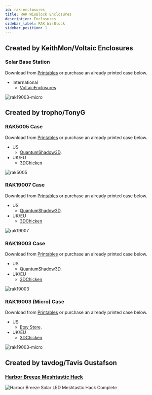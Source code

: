 ```yaml
---
id: rak-enclosures
title: RAK WisBlock Enclosures
description: Enclosures
sidebar_label: RAK WisBlock
sidebar_position: 1
---
```


## Created by KeithMon/Voltaic Enclosures

### Solar Base Station

Download from [Printables](https://www.printables.com/model/297089-meshtastic-solar-base-station-node-enclosure-for-3) or purchase an already printed case below.

- International
  - [VoltaicEnclosures](https://www.etsy.com/listing/1312727008/meshtastic-solar-base-station-off-grid)

![rak19003-micro](/img/enclosures/3dp-kmon-basestation.webp)

## Created by tropho/TonyG

### RAK5005 Case

Download from [Printables](https://www.printables.com/model/286651-rak5005-case-for-meshtastic) or purchase an already printed case below.

- US
  - [QuantumShadow3D](https://www.etsy.com/listing/1158237722/meshtastic-rak5005-case).
- UK/EU
  - [3DChicken](https://3dchicken.co.uk/)

![rak5005](/img/enclosures/3dp-tropho-rak5005.webp)

### RAK19007 Case

Download from [Printables](https://www.printables.com/model/286657-rak19007-case-for-meshtastic) or purchase an already printed case below.

- US
  - [QuantumShadow3D](https://www.etsy.com/listing/1302265084/meshtastic-rak19007-case).
- UK/EU
  - [3DChicken](https://3dchicken.co.uk/)

![rak19007](/img/enclosures/3dp-tropho-rak19007.webp)

### RAK19003 Case

Download from [Printables](https://www.printables.com/model/286662-rak19003-case-for-meshtastic) or purchase an already printed case below.

- US
  - [QuantumShadow3D](https://www.etsy.com/listing/1316287559/meshtastic-rak19003-case).
- UK/EU
  - [3DChicken](https://3dchicken.co.uk/)

![rak19003](/img/enclosures/3dp-tropho-rak19003.webp)

### RAK19003 (Micro) Case

Download from [Printables](https://www.printables.com/model/286664-rak19003-micro-case-for-meshtastic) or purchase an already printed case below.

- US
  - [Etsy Store](https://www.etsy.com/listing/1302260756/meshtastic-rak19003-micro-case).
- UK/EU
  - [3DChicken](https://3dchicken.co.uk/)

![rak19003-micro](/img/enclosures/3dp-tropho-rak19003-micro.webp)

## Created by tavdog/Tavis Gustafson

### [Harbor Breeze Meshtastic Hack](./harbor-breeze-solar-enclosure.mdx)

![Harbor Breeze Solar LED Meshtastic Hack Complete](/img/enclosures/hbmh_complete.webp)

